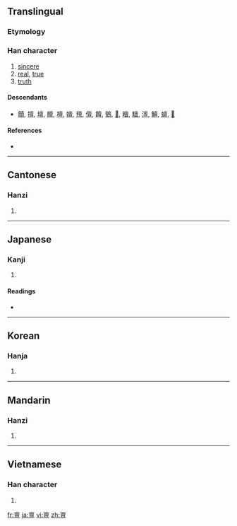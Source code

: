==Translingual==

===Etymology===
{{Han compound|㐭|旦|c1=s|c2=p|ls=psc}}

===Han character===
{{Han char|rn=8|rad=亠|as=11|sn=13|four=0010<sub>6</sub>|canj=卜田口一 (YWRM)}}

# [[sincere]]
# [[real]], [[true]]
# [[truth]]

====Descendants====
* [[顫]], [[擅]], [[壇]], [[膻]], [[檀]], [[嬗]], [[氊]], [[儃]], [[饘]], [[鸇]], [[𧾍]], [[䁴]], [[驙]], [[澶]], [[鱣]], [[蟺]], [[𨭖]]

====References====
* {{Han ref|kx=0089.200|dkj=00328|hdz=10291.060|uh=4EB6|ud=20150|bh=DCB3|bd=56499}}

----

==Cantonese==

===Hanzi===
{{yue-hanzi|jyut=|y=taan2}}

# {{defn|Cantonese|sort=亠11}}

----

==Japanese==

===Kanji===
{{ja-kanji|grade=|rs=亠11}}

# {{defn|Japanese}}

====Readings====
* {{ja-readings|on=[[たん]] (tan), [[せん]] (sen), [[ぜん]] (zen)|kun=[[あつい]] (atsui), [[まこと]] (makoto)}}

----

==Korean==

===Hanja===
{{ko-hanja|hangeul=단|rv=dan|mr=tan}}

# {{defn|Korean|sort=亠11}}

----

==Mandarin==

===Hanzi===
{{cmn-hanzi|pin=[[dǎn]] ([[dan3]])|wg=tan<sup>3</sup>}}

# {{defn|Mandarin|sort=亠11}}

----

==Vietnamese==

===Han character===
{{vi-hantu|[[đản]], [[đàn]]|rs=亠11}}

# {{defn|Vietnamese|sort=亠11}}

[[fr:亶]]
[[ja:亶]]
[[vi:亶]]
[[zh:亶]]